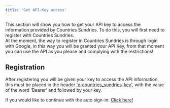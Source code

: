 ```yaml
---
title: 'Get API-Key access'
---
```


This section will show you how to get your API key to access the information provided by Countries Sundries. To do this, you will first need to register with Countries Sundries.\
At the moment, the way to register in Countries Sundries is through login with Google, in this way you will be granted your API Key, from that moment you can use the API as you please and complying with the restrictions! 

## Registration
After registering you will be given your key to access the API information, this must be placed in the header <a href="/docs/api-reference/global-header-parameters" target="_blank" class="no-underline" >'x-countries_sundries-key'</a>, with the value of the word 'Bearer' and followed by your key. 

<span class="flex items-center my-5">
  If you would like to continue with the auto sign-in:
  <a href="http://localhost:3000/v1/auth/google/login" target="_blank" id="link" class="flex items-center no-underline">Click here! <span class="icon-[flat-color-icons--google] ml-1 text-xl"></span></a>
</span>